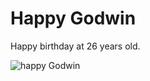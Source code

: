 
# Happy Godwin

Happy birthday at 26 years old.

![happy Godwin](https://scontent.fhkg3-2.fna.fbcdn.net/v/t31.18172-8/332502_4263703682636_790162382_o.jpg?_nc_cat=111&ccb=1-7&_nc_sid=ce0548&_nc_ohc=KmRl7nhxfZgQ7kNvgHUo_F2&_nc_ht=scontent.fhkg3-2.fna&oh=00_AYAXaOSe_bfm4gm53Q29FdyTaHv3ae62JGm0ZMQI3Fflpw&oe=66AC4D5C)
